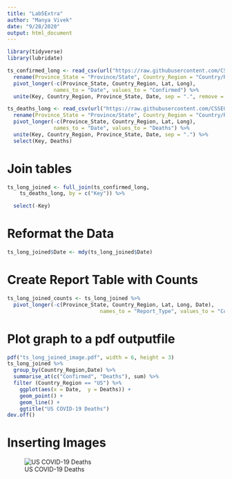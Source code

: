```yaml
---
title: "Lab5Extra"
author: "Manya Vivek"
date: "9/28/2020"
output: html_document
---
```


```r
library(tidyverse)
library(lubridate)
```

```r
ts_confirmed_long <- read_csv(url("https://raw.githubusercontent.com/CSSEGISandData/COVID-19/master/csse_covid_19_data/csse_covid_19_time_series/time_series_covid19_confirmed_global.csv")) %>% 
  rename(Province_State = "Province/State", Country_Region = "Country/Region") %>% 
  pivot_longer(-c(Province_State, Country_Region, Lat, Long), 
               names_to = "Date", values_to = "Confirmed") %>% 
  unite(Key, Country_Region, Province_State, Date, sep = ".", remove = FALSE )
```

```r
ts_deaths_long <- read_csv(url("https://raw.githubusercontent.com/CSSEGISandData/COVID-19/master/csse_covid_19_data/csse_covid_19_time_series/time_series_covid19_deaths_global.csv")) %>%
  rename(Province_State = "Province/State", Country_Region = "Country/Region") %>% 
  pivot_longer(-c(Province_State, Country_Region, Lat, Long), 
               names_to = "Date", values_to = "Deaths") %>% 
  unite(Key, Country_Region, Province_State, Date, sep = ".") %>% 
  select(Key, Deaths)
```

# Join tables

```r
ts_long_joined <- full_join(ts_confirmed_long,
    ts_deaths_long, by = c("Key")) %>% 

  select(-Key)
```

# Reformat the Data 
```r
ts_long_joined$Date <- mdy(ts_long_joined$Date)
```

# Create Report Table with Counts
```r
ts_long_joined_counts <- ts_long_joined %>% 
  pivot_longer(-c(Province_State, Country_Region, Lat, Long, Date),
                              names_to = "Report_Type", values_to = "Counts")
```

# Plot graph to a pdf outputfile

```r
pdf("ts_long_joined_image.pdf", width = 6, height = 3)
ts_long_joined %>% 
  group_by(Country_Region,Date) %>% 
  summarise_at(c("Confirmed", "Deaths"), sum) %>% 
  filter (Country_Region == "US") %>% 
    ggplot(aes(x = Date,  y = Deaths)) + 
    geom_point() +
    geom_line() +
    ggtitle("US COVID-19 Deaths")
dev.off()
```



# Inserting Images


![US COVID-19 Deaths](ts_long_joined_image.png) 





